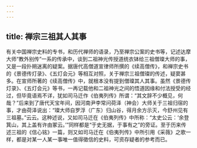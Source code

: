 ```yaml
---
---
---
```

title: 禅宗三祖其人其事
---




有关中国禅宗史料的专书，和历代禅师的语录，乃至禅宗公案的史书等，记述达摩大师“教外别传”一系的传承中，谈到二祖神光传授道统衣钵给三祖僧璨大师的事，又是一段扑朔迷离的疑案。据唐代高僧道宣律师所撰的《续高僧传》，和禅宗史书的《景德传灯录》、《五灯会元》等相互对照，关于禅宗三祖僧璨的传述，疑窦甚多。在宣师所著的《续高僧传》中，就根本没有提到僧璨其人其事。虽然《景德传灯录》、《五灯会元》等书，一再记载他和二祖神光之间的悟道因缘和付法授受的经过，但毕竟语焉不详，犹如司马迁作《伯夷列传》所谓：“其文辞不少概见，何哉？”后来到了唐代天宝年间，因河南尹李常问荷泽（神会）大师关于三祖归宿的事，才由荷泽说出：“璨大师自罗浮（广东）归山谷，得月余方示灭，今舒州见有三祖墓。”云云。这种述说，又如司马迁在《伯夷列传》中所称：“太史公云：‘余登箕山，其上盖有许由冢云。’”同样都是“于史无据，于事有之”的旁证。至于历来传述三祖的《信心铭》一篇，则又如司马迁在《伯夷列传》中所引用《采薇》之歌一样，都是对某一人某一事唯一值得徵信的史料，可资存疑者的参考而已。